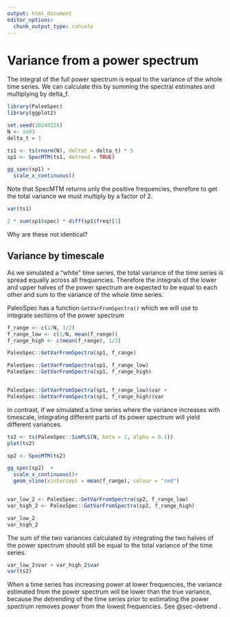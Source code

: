 ```yaml
---
output: html_document
editor_options: 
  chunk_output_type: console
---
```

# Variance from a power spectrum

The integral of the full power spectrum is equal to the variance of the whole time series. We can calculate this by summing the spectral estimates and multiplying by delta_f. 


```r
library(PaleoSpec)
library(ggplot2)
```

```r
set.seed(20240228)
N <- 1e03
delta_t = 1

ts1 <- ts(rnorm(N), deltat = delta_t) * 5
sp1 <- SpecMTM(ts1, detrend = TRUE)
```

```r
gg_spec(sp1) +
  scale_x_continuous() 
```

Note that SpecMTM returns only the positive frequencies, therefore to get the total variance we must multiply by a factor of 2.

```r
var(ts1)

2 * sum(sp1$spec) * diff(sp1$freq)[1]
```

Why are these not identical?

## Variance by timescale

As we simulated a "white" time series, the total variance of the time series is spread equally across all frequencies. Therefore the integrals of the lower and upper halves of the power spectrum are expected to be equal to each other and sum to the variance of the whole time series.

PaleoSpec has a function `GetVarFromSpectra()` which we will use to integrate sections of the power spectrum

```r

f_range <- c(1/N, 1/2)
f_range_low <- c(1/N, mean(f_range))
f_range_high <- c(mean(f_range), 1/2)

PaleoSpec::GetVarFromSpectra(sp1, f_range)

PaleoSpec::GetVarFromSpectra(sp1, f_range_low)
PaleoSpec::GetVarFromSpectra(sp1, f_range_high)


PaleoSpec::GetVarFromSpectra(sp1, f_range_low)$var +
PaleoSpec::GetVarFromSpectra(sp1, f_range_high)$var

```


In contrast, if we simulated a time series where the variance increases with timescale, integrating different parts of its power spectrum will yield different variances.


```r
ts2 <- ts(PaleoSpec::SimPLS(N, beta = 1, alpha = 0.1))
plot(ts2)

sp2 <- SpecMTM(ts2)

gg_spec(sp2)  +
  scale_x_continuous()+
  geom_vline(xintercept = mean(f_range), colour = "red")


var_low_2 <- PaleoSpec::GetVarFromSpectra(sp2, f_range_low)
var_high_2 <- PaleoSpec::GetVarFromSpectra(sp2, f_range_high)

var_low_2
var_high_2
```

The sum of the two variances calculated by integrating the two halves of the power spectrum should still be equal to the total variance of the time series.

```r
var_low_2$var + var_high_2$var
var(ts2)
```

When a time series has increasing power at lower frequencies, the variance estimated from the power spectrum will be lower than the true variance, because the detrending of the time series prior to estimating the power spectrum removes power from the lowest frequencies. See @sec-detrend .


